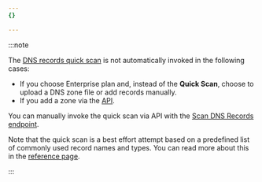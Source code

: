 ```yaml
---
{}

---
```


:::note

The [DNS records quick scan](/dns/zone-setups/reference/dns-quick-scan/) is not automatically invoked in the following cases:

* If you choose Enterprise plan and, instead of the **Quick Scan**, choose to upload a DNS zone file or add records manually.
* If you add a zone via the [API](/api/operations/zones-post).

You can manually invoke the quick scan via API with the [Scan DNS Records endpoint](/api/operations/dns-records-for-a-zone-scan-dns-records).

Note that the quick scan is a best effort attempt based on a predefined list of commonly used record names and types. You can read more about this in the [reference page](/dns/zone-setups/reference/dns-quick-scan/).


:::
